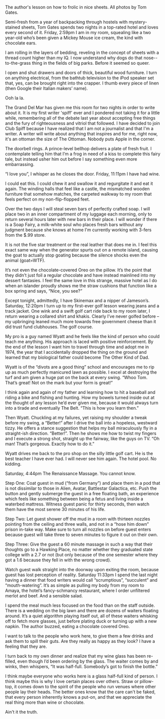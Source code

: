 The author's lesson on how to frolic in nice sheets.  All photos by Tom Gates.



Semi-fresh from a year of backpacking through hostels with mystery-stained sheets, Tom Gates spends two nights in a top-rated hotel and loves every second of it.
Friday, 2:59pm
I am in my room, squealing like a two year-old who’s been given a Mickey Mouse ice cream, the kind with chocolate ears.

I am rolling in the layers of bedding, reveling in the concept of sheets with a thread count higher than my IQ.  I now understand why dogs do that nose--to-the-grass thing in the  fields of big parks.   Before it seemed so queer.

I open and shut drawers and doors of thick, beautiful wood furniture. I turn on anything electrical, from the bathtub television to the iPod speaker set that, yes, can be brought right into the crapper.  I thumb every piece of linen (then Google their Italian makers’ name).

Ooh la la.

The Grand Del Mar has given me this room for two nights in order to write about it.  It is my first writer 'spiff' ever and I pondered not taking it for a little while, remembering all of the debate last year about accepting free things and the fury of righteousness and vitriol that followed.  I have decided to join Club Spiff because I have realized that I am not a journalist and that I'm a writer.  A writer will write about anything that inspires and for me, right now, it's an ottoman the size of The Ottoman.
Nobody puts Apple in the corner. 


The doorbell rings.  A prince-level bellhop delivers a plate of fresh fruit.  I contemplate telling him that I’m a frog in need of a kiss to complete this fairy tale, but instead usher him out before I say something even more embarrassing.

“I love you”, I whisper as he closes the door.
Friday, 11:11pm
I have had wine.

I could eat this. I could chew it and swallow it and regurgitate it and eat it again.  The winding halls that feel like a castle, the mismatched wooden furniture that somehow matches, the carpeted walkway to my room that feels perfect on my non-flip-flopped feet.

Over the two days I will steal seven bars of perfectly crafted soap.  I will place two in an inner compartment of my luggage each morning, only to return several hours later with new bars in their place.  I will wonder if there is a Soap Fairy, a milk-white soul who places fresh bars without any judgment because she knows at home I'm currently working with 3-fers from the $.99 store.

It is not the five star treatment or the real leather that does me in.  I feel this exact same way when the generator spurts out on a remote island, causing the goat to actually stop goating because the silence shocks even the animal (goat=WTF).

It’s not even the chocolate-covered Oreo on the pillow.  It’s the point that they didn’t just foil a regular chocolate and have instead mainlined into my dessert fantasies.   I feel the same love in this strange, massive hotel as I do when an islander proudly shows me the straw cushions that function like a box spring and says,  “Nice, you see?”

Except tonight, admittedly, I have Skinemax and a nipper of Jameson’s.
Saturday, 12:20pm
I turn up to my first-ever golf lesson wearing jeans and a track jacket. One wink and a swift golf cart ride back to my room later, I return wearing a collared shirt and khakis.  Clearly I’ve never golfed before – my upbringing leaned much more towards free government cheese than it did trust fund clubhouses.
The golf course. 


My pro is a guy named Wyatt and he feels like the kind of person who could teach me anything. His approach is laced with positive reinforcement.  By the end of the lesson I want him to travel through time and adopt me in 1974, the year that I accidentally dropped the thing on the ground and learned that my biological father could become The Other Kind of Dad.

Wyatt is of the “divots are a good thing” school and encourages me to rip up as much perfectly manicured lawn as possible.  I excel at destroying the turf and am given a huge pat on the back at every swing. “Whoo Tom. That’s great!  Not on the mark but your form is great!”

I think again and again of my father and learning how to hit a baseball and riding a bike and fishing and hunting.  How my bowels turned inside out at the thought of any lesson he’d ever given me, because it would always turn into a tirade and eventually The Belt.  “This is how you learn then.”

Then Wyatt.  Chuckling at my failures, yet raising my shoulder a tweak before my swing, a “Better!” after I drive the ball into a hopeless, westward tizzy.  He offers a stance suggestion that helps my ball miraculously fly in a straight-ish direction.  “Better!”.  Then he shows me how to twist my fingers and I execute a strong shot, straight up the fairway, like the guys on TV.  “Oh man! That’s gorgeous. Exactly how to do it.”

Wyatt drives me back to the pro shop on the silly little golf cart.  He is the best teacher I have ever had.  I will never see him again.
The hotel pool. No kidding. 


Saturday, 4:44pm
The Renaissance Massage.  You cannot know.

Step One: Coat guest in mud (“from Germany”) and place them in a pod that is not dissimilar to those in Alien, Avatar, Battlestar Galactica, etc.  Push the button and gently submerge the guest in a free floating bath, an experience which feels like something between being a fetus and living inside a waterbed mattress.  Witness guest panic for thirty seconds, then watch them have the most serene 30 minutes of his life.

Step Two: Let guest shower off the mud in a room with thirteen nozzles pointing from the ceiling and three walls, and not in a “hose him down” prison in-take way.  Make sure to turn all nozzles on before guest enters because guest will take three to seven minutes to figure it out on their own.

Step Three: Give the guest a 60 minute massage in such a way that their thoughts go to a Hawking Place, no matter whether they graduated state college with a 2.7 or not (but only because of the one semester where they got a 1.6 because they fell in with the wrong crowd).

Watch guest walk straight into the doorway upon exiting the room, because guest has lost perception of reality.
Saturday 11:33pm
I spend the last night having a dinner that food writers would call “scrumptious”, “succulent” and “mouth-watering”.    It’s as simple as pulling my body from my room to Amaya, the hotel’s fancy-schmancy restaurant, where I order unfiltered merlot and beef.  And a sensible salad.

I spend the meal much less focused on the food than on the staff outside.  There is a wedding on the big lawn and there are dozens of waiters floating around.  It’s a quiet algorithm playing itself out, all of these waiters whisking off to fetch more glasses, just before plating duck or turning up with a new napkin.
The author buzzed, eating a chocolate covered Oreo. 


I want to talk to the people who work here, to give them a few drinks and ask them to spill their guts.  Are they really as happy as they look?  I have a feeling that they are.

I turn back to my own dinner and realize that my wine glass has been re-filled, even though I’d been ordering by the glass.  The waiter comes by and winks, then whispers, “It was half-full. Somebody’s got to finish the bottle.”

I think maybe everyone who works here is a glass half-full kind of person.  I think maybe this is why I love certain places over others.  Straw or pillow-top, it comes down to the spirit of the people who run venues where other people lay their heads.  The better ones know that the care can't be faked, that every person inherently knows a put-on, and that we appreciate the real thing more than wine or chocolate.

Ain't it the truth.


